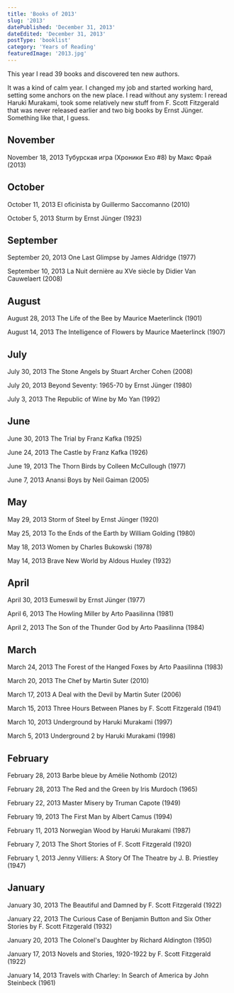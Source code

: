 ```yaml
---
title: 'Books of 2013'
slug: '2013'
datePublished: 'December 31, 2013'
dateEdited: 'December 31, 2013'
postType: 'booklist'
category: 'Years of Reading'
featuredImage: '2013.jpg'
---
```


This year I read 39 books and discovered ten new authors.

It was a kind of calm year. I changed my job and started working hard, setting
some anchors on the new place. I read without any system: I reread Haruki
Murakami, took some relatively new stuff from F. Scott Fitzgerald that was never
released earlier and two big books by Ernst Jünger. Something like that, I
guess.

## November

November 18, 2013 Тубурская игра (Хроники Ехо #8) by Макс Фрай (2013)

## October

October 11, 2013 El oficinista by Guillermo Saccomanno (2010)

October 5, 2013 Sturm by Ernst Jünger (1923)

## September

September 20, 2013 One Last Glimpse by James Aldridge (1977)

September 10, 2013 La Nuit dernière au XVe siècle by Didier Van Cauwelaert
(2008)

## August

August 28, 2013 The Life of the Bee by Maurice Maeterlinck (1901)

August 14, 2013 The Intelligence of Flowers by Maurice Maeterlinck (1907)

## July

July 30, 2013 The Stone Angels by Stuart Archer Cohen (2008)

July 20, 2013 Beyond Seventy: 1965-70 by Ernst Jünger (1980)

July 3, 2013 The Republic of Wine by Mo Yan (1992)

## June

June 30, 2013 The Trial by Franz Kafka (1925)

June 24, 2013 The Castle by Franz Kafka (1926)

June 19, 2013 The Thorn Birds by Colleen McCullough (1977)

June 7, 2013 Anansi Boys by Neil Gaiman (2005)

## May

May 29, 2013 Storm of Steel by Ernst Jünger (1920)

May 25, 2013 To the Ends of the Earth by William Golding (1980)

May 18, 2013 Women by Charles Bukowski (1978)

May 14, 2013 Brave New World by Aldous Huxley (1932)

## April

April 30, 2013 Eumeswil by Ernst Jünger (1977)

April 6, 2013 The Howling Miller by Arto Paasilinna (1981)

April 2, 2013 The Son of the Thunder God by Arto Paasilinna (1984)

## March

March 24, 2013 The Forest of the Hanged Foxes by Arto Paasilinna (1983)

March 20, 2013 The Chef by Martin Suter (2010)

March 17, 2013 A Deal with the Devil by Martin Suter (2006)

March 15, 2013 Three Hours Between Planes by F. Scott Fitzgerald (1941)

March 10, 2013 Underground by Haruki Murakami (1997)

March 5, 2013 Underground 2 by Haruki Murakami (1998)

## February

February 28, 2013 Barbe bleue by Amélie Nothomb (2012)

February 28, 2013 The Red and the Green by Iris Murdoch (1965)

February 22, 2013 Master Misery by Truman Capote (1949)

February 19, 2013 The First Man by Albert Camus (1994)

February 11, 2013 Norwegian Wood by Haruki Murakami (1987)

February 7, 2013 The Short Stories of F. Scott Fitzgerald (1920)

February 1, 2013 Jenny Villiers: A Story Of The Theatre by J. B. Priestley
(1947)

## January

January 30, 2013 The Beautiful and Damned by F. Scott Fitzgerald (1922)

January 22, 2013 The Curious Case of Benjamin Button and Six Other Stories by F.
Scott Fitzgerald (1932)

January 20, 2013 The Colonel's Daughter by Richard Aldington (1950)

January 17, 2013 Novels and Stories, 1920-1922 by F. Scott Fitzgerald (1922)

January 14, 2013 Travels with Charley: In Search of America by John Steinbeck
(1961)
